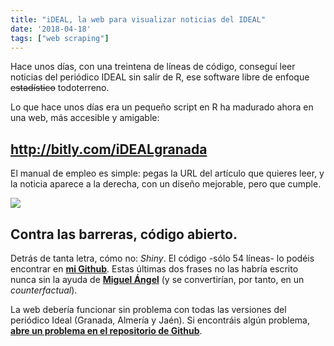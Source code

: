 ---
title: "iDEAL, la web para visualizar noticias del IDEAL"
date: '2018-04-18'
tags: ["web scraping"]
---

Hace unos días, con una treintena de líneas de código, conseguí leer noticias del periódico IDEAL sin salir de R, ese software libre de enfoque ~~estadístico~~ todoterreno. 

Lo que hace unos días era un pequeño script en
R ha madurado ahora en una web, más accesible y amigable:

## **[http://bitly.com/iDEALgranada](http://bitly.com/iDEALgranada)**  

El manual de empleo es simple: pegas la URL del artículo que quieres leer, y la noticia aparece a la derecha, con un diseño mejorable, pero que cumple.  

![](\posts\20180418_ideal_shiny\ejemplo.png)

## **Contra las barreras, código abierto.**

Detrás de tanta letra, cómo no: _Shiny_. El código -sólo 54 líneas- lo podéis encontrar en
**[mi Github](https://github.com/danielredondo/iDEAL-Granada/blob/master/app.R)**. Estas últimas dos frases no las habría escrito nunca sin la ayuda de
**[Miguel Ángel](http://migariane.github.io/)** (y se convertirían, por tanto, en un _counterfactual_).

La web debería funcionar sin problema con todas
las versiones del periódico Ideal (Granada, Almería y Jaén). Si encontráis
algún problema, **[abre un problema en el repositorio de  Github](https://github.com/danielredondo/iDEAL-Granada/issues)**.